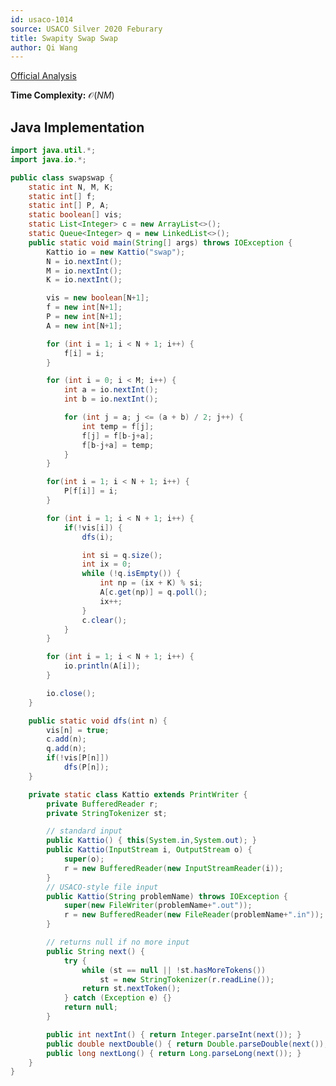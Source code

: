 ---
id: usaco-1014
source: USACO Silver 2020 Feburary
title: Swapity Swap Swap
author: Qi Wang
---

[Official Analysis](http://www.usaco.org/current/data/sol_swap_silver_feb20.html)

**Time Complexity:** $\mathcal{O}(NM)$

<LanguageSection>

<JavaSection>

## Java Implementation

```java
import java.util.*;
import java.io.*;

public class swapswap {
	static int N, M, K;
	static int[] f;
	static int[] P, A;
	static boolean[] vis;
	static List<Integer> c = new ArrayList<>();
	static Queue<Integer> q = new LinkedList<>();
	public static void main(String[] args) throws IOException {
		Kattio io = new Kattio("swap");
		N = io.nextInt();
		M = io.nextInt();
		K = io.nextInt();

		vis = new boolean[N+1];
		f = new int[N+1];
		P = new int[N+1];
		A = new int[N+1];

		for (int i = 1; i < N + 1; i++) {
			f[i] = i;
		}

		for (int i = 0; i < M; i++) {
			int a = io.nextInt();
			int b = io.nextInt();

			for (int j = a; j <= (a + b) / 2; j++) {
				int temp = f[j];
				f[j] = f[b-j+a];
				f[b-j+a] = temp;
			}
		}

		for(int i = 1; i < N + 1; i++) {
			P[f[i]] = i;
		}

		for (int i = 1; i < N + 1; i++) {
			if(!vis[i]) {
				dfs(i);

				int si = q.size();
				int ix = 0;
				while (!q.isEmpty()) {
					int np = (ix + K) % si;
					A[c.get(np)] = q.poll();
					ix++;
				}
				c.clear();
			}
		}

		for (int i = 1; i < N + 1; i++) {
			io.println(A[i]);
		}

		io.close();
	}

	public static void dfs(int n) {
		vis[n] = true;
		c.add(n);
		q.add(n);
		if(!vis[P[n]])
			dfs(P[n]);
	}

	private static class Kattio extends PrintWriter {
		private BufferedReader r;
		private StringTokenizer st;

		// standard input
		public Kattio() { this(System.in,System.out); }
		public Kattio(InputStream i, OutputStream o) {
			super(o);
			r = new BufferedReader(new InputStreamReader(i));
		}
		// USACO-style file input
		public Kattio(String problemName) throws IOException {
			super(new FileWriter(problemName+".out"));
			r = new BufferedReader(new FileReader(problemName+".in"));
		}

		// returns null if no more input
		public String next() {
			try {
				while (st == null || !st.hasMoreTokens())
					st = new StringTokenizer(r.readLine());
				return st.nextToken();
			} catch (Exception e) {}
			return null;
		}

		public int nextInt() { return Integer.parseInt(next()); }
		public double nextDouble() { return Double.parseDouble(next()); }
		public long nextLong() { return Long.parseLong(next()); }
	}
}
```

</JavaSection>

</LanguageSection>
